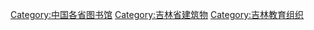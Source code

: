 [[Category:中国各省图书馆|Category:中国各省图书馆]]
[[Category:吉林省建筑物|Category:吉林省建筑物]]
[[Category:吉林教育组织|Category:吉林教育组织]]